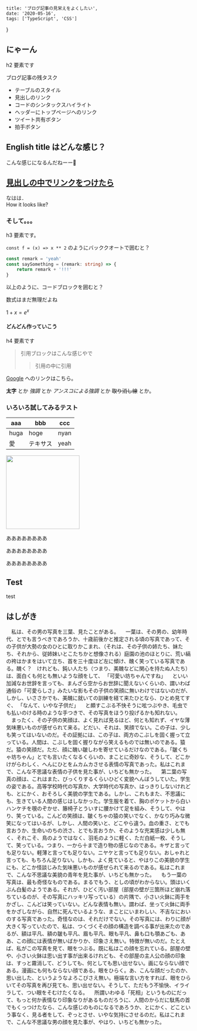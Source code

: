 
    title: 'ブログ記事の見栄えをよくしたい',
    date: '2020-05-16',
    tags: ['TypeScript', 'CSS']
}

## にゃーん

h2 要素です

ブログ記事の残タスク

- テーブルのスタイル
- 見出しのリンク
- コードのシンタックスハイライト
- ヘッダーにトップページへのリンク
- ツイート共有ボタン
- 拍手ボタン

## English title はどんな感じ？

こんな感じになるんだねーー🤔

## [見出しの中でリンクをつけたら](https://medium.com/)

なはは．  
How it looks like?

### そして。。。

h3 要素です。

`const f = (x) => x ** 2` のようにバッククオートで囲むと？

```TypeScript
const remark = 'yeah'
const saySomething = (remark: string) => {
    return remark + '!!!'
}
```

以上のように、コードブロックを囲むと？

数式はまだ無理だよね

${ 1 + x = e^x}$

#### どんどん作っていこう

h4 要素です

> 引用ブロックはこんな感じやで
> > 引用の中に引用

[Google](https://google.com) へのリンクはこちら。

**太字** とか *強調* とか _アンスコによる強調_ とか ~~取り消し線~~ とか。

### いろいろ試してみるテスト

|aaa|bbb|ccc|
|--|--|--|
|huga|hoge|nyan|
|愛|テキサス|yeah|

<img src='../myprofile.jpg' width='200px'/>

ああああああああ

ああああああああ


ああああああああ

## Test
test

## はしがき

　私は、その男の写真を三葉、見たことがある。
　一葉は、その男の、幼年時代、とでも言うべきであろうか、十歳前後かと推定される頃の写真であって、その子供が大勢の女のひとに取りかこまれ、（それは、その子供の姉たち、妹たち、それから、従姉妹いとこたちかと想像される）庭園の池のほとりに、荒い縞の袴はかまをはいて立ち、首を三十度ほど左に傾け、醜く笑っている写真である。醜く？　けれども、鈍い人たち（つまり、美醜などに関心を持たぬ人たち）は、面白くも何とも無いような顔をして、
「可愛い坊ちゃんですね」
　といい加減なお世辞を言っても、まんざら空からお世辞に聞えないくらいの、謂いわば通俗の「可愛らしさ」みたいな影もその子供の笑顔に無いわけではないのだが、しかし、いささかでも、美醜に就いての訓練を経て来たひとなら、ひとめ見てすぐ、
「なんて、いやな子供だ」
　と頗すこぶる不快そうに呟つぶやき、毛虫でも払いのける時のような手つきで、その写真をほうり投げるかも知れない。
　まったく、その子供の笑顔は、よく見れば見るほど、何とも知れず、イヤな薄気味悪いものが感ぜられて来る。どだい、それは、笑顔でない。この子は、少しも笑ってはいないのだ。その証拠には、この子は、両方のこぶしを固く握って立っている。人間は、こぶしを固く握りながら笑えるものでは無いのである。猿だ。猿の笑顔だ。ただ、顔に醜い皺しわを寄せているだけなのである。「皺くちゃ坊ちゃん」とでも言いたくなるくらいの、まことに奇妙な、そうして、どこかけがらわしく、へんにひとをムカムカさせる表情の写真であった。私はこれまで、こんな不思議な表情の子供を見た事が、いちども無かった。
　第二葉の写真の顔は、これはまた、びっくりするくらいひどく変貌へんぼうしていた。学生の姿である。高等学校時代の写真か、大学時代の写真か、はっきりしないけれども、とにかく、おそろしく美貌の学生である。しかし、これもまた、不思議にも、生きている人間の感じはしなかった。学生服を着て、胸のポケットから白いハンケチを覗のぞかせ、籐椅子とういすに腰かけて足を組み、そうして、やはり、笑っている。こんどの笑顔は、皺くちゃの猿の笑いでなく、かなり巧みな微笑になってはいるが、しかし、人間の笑いと、どこやら違う。血の重さ、とでも言おうか、生命いのちの渋さ、とでも言おうか、そのような充実感は少しも無く、それこそ、鳥のようではなく、羽毛のように軽く、ただ白紙一枚、そうして、笑っている。つまり、一から十まで造り物の感じなのである。キザと言っても足りない。軽薄と言っても足りない。ニヤケと言っても足りない。おしゃれと言っても、もちろん足りない。しかも、よく見ていると、やはりこの美貌の学生にも、どこか怪談じみた気味悪いものが感ぜられて来るのである。私はこれまで、こんな不思議な美貌の青年を見た事が、いちども無かった。
　もう一葉の写真は、最も奇怪なものである。まるでもう、としの頃がわからない。頭はいくぶん白髪のようである。それが、ひどく汚い部屋（部屋の壁が三箇所ほど崩れ落ちているのが、その写真にハッキリ写っている）の片隅で、小さい火鉢に両手をかざし、こんどは笑っていない。どんな表情も無い。謂わば、坐って火鉢に両手をかざしながら、自然に死んでいるような、まことにいまわしい、不吉なにおいのする写真であった。奇怪なのは、それだけでない。その写真には、わりに顔が大きく写っていたので、私は、つくづくその顔の構造を調べる事が出来たのであるが、額は平凡、額の皺も平凡、眉も平凡、眼も平凡、鼻も口も顎あごも、ああ、この顔には表情が無いばかりか、印象さえ無い。特徴が無いのだ。たとえば、私がこの写真を見て、眼をつぶる。既に私はこの顔を忘れている。部屋の壁や、小さい火鉢は思い出す事が出来るけれども、その部屋の主人公の顔の印象は、すっと霧消して、どうしても、何としても思い出せない。画にならない顔である。漫画にも何もならない顔である。眼をひらく。あ、こんな顔だったのか、思い出した、というようなよろこびさえ無い。極端な言い方をすれば、眼をひらいてその写真を再び見ても、思い出せない。そうして、ただもう不愉快、イライラして、つい眼をそむけたくなる。
　所謂いわゆる「死相」というものにだって、もっと何か表情なり印象なりがあるものだろうに、人間のからだに駄馬の首でもくっつけたなら、こんな感じのものになるであろうか、とにかく、どこという事なく、見る者をして、ぞっとさせ、いやな気持にさせるのだ。私はこれまで、こんな不思議な男の顔を見た事が、やはり、いちども無かった。
